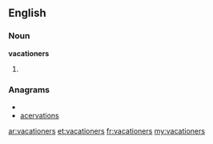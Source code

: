 ==English==

===Noun===
'''vacationers'''

# {{plural of|[[vacationer]]}}

===Anagrams===
* {{alphagram|aaceinorstv}}
* [[acervations#English|acervations]]

[[ar:vacationers]]
[[et:vacationers]]
[[fr:vacationers]]
[[my:vacationers]]